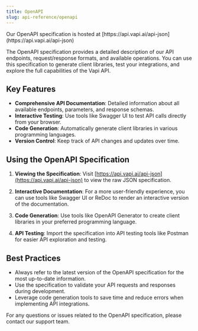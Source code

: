 ```yaml
---
title: OpenAPI
slug: api-reference/openapi
---
```


<Check>
  Our OpenAPI specification is hosted at
  [https://api.vapi.ai/api-json](https://api.vapi.ai/api-json)
</Check>

The OpenAPI specification provides a detailed description of our API endpoints, request/response formats, and available operations. You can use this specification to generate client libraries, test your integrations, and explore the full capabilities of the Vapi API.

## Key Features

- **Comprehensive API Documentation**: Detailed information about all available endpoints, parameters, and response schemas.
- **Interactive Testing**: Use tools like Swagger UI to test API calls directly from your browser.
- **Code Generation**: Automatically generate client libraries in various programming languages.
- **Version Control**: Keep track of API changes and updates over time.

## Using the OpenAPI Specification

1. **Viewing the Specification**: Visit [https://api.vapi.ai/api-json](https://api.vapi.ai/api-json) to view the raw JSON specification.

2. **Interactive Documentation**: For a more user-friendly experience, you can use tools like Swagger UI or ReDoc to render an interactive version of the documentation.

3. **Code Generation**: Use tools like OpenAPI Generator to create client libraries in your preferred programming language.

4. **API Testing**: Import the specification into API testing tools like Postman for easier API exploration and testing.

## Best Practices

- Always refer to the latest version of the OpenAPI specification for the most up-to-date information.
- Use the specification to validate your API requests and responses during development.
- Leverage code generation tools to save time and reduce errors when implementing API integrations.

For any questions or issues related to the OpenAPI specification, please contact our support team.
